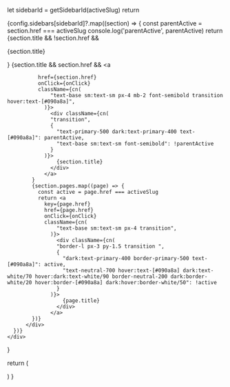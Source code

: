 
  let sidebarId = getSidebarId(activeSlug)
  return <div className="flex flex-col flex-grow gap-8">
      {config.sidebars[sidebarId]?.map((section) => {
        const parentActive = section.href === activeSlug
        console.log('parentActive', parentActive)
        return <div className="flex flex-col" key={sidebarId}>
            {section.title && !section.href &&
              <p className="text-base sm:text-sm font-semibold px-4 mb-2">
                {section.title}
              </p>
            }
            {section.title && section.href &&
              <a

              href={section.href}
              onClick={onClick}
              className={cn(
                  "text-base sm:text-sm px-4 mb-2 font-semibold transition hover:text-[#090a8a]",
                )}>
                  <div className={cn(
                  "transition",
                  {
                    "text-primary-500 dark:text-primary-400 text-[#090a8a]": parentActive,
                    "text-base sm:text-sm font-semibold": !parentActive
                  }
                )}>
                    {section.title}
                  </div>
                </a>
            }
            {section.pages.map((page) => {
              const active = page.href === activeSlug
              return <a
                key={page.href}
                href={page.href}
                onClick={onClick}
                className={cn(
                    "text-base sm:text-sm px-4 transition",
                  )}>
                    <div className={cn(
                    "border-l px-3 py-1.5 transition ",
                    {
                      "dark:text-primary-400 border-primary-500 text-[#090a8a]": active,
                      "text-neutral-700 hover:text-[#090a8a] dark:text-white/70 hover:dark:text-white/90 border-neutral-200 dark:border-white/20 hover:border-[#090a8a] dark:hover:border-white/50": !active
                    }
                  )}>
                      {page.title}
                    </div>
                  </a>
            })}
          </div>
      })}
    </div>

}

  return (
    <div className="z-10 hidden md:block fixed inset-0 w-0 md:w-64 pt-24">
      <div className="absolute w-full">
        <div className="h-6 bg-gradient-to-b from-white to-white/0 dark:from-neutral-900 dark:to-neutral-900/0" />
      </div>
      <div className="overflow-y-auto h-full pb-10 pt-[49px] hiddenScrollbar pl-4">
        <AppSidebarList activeSlug={activeSlug} />
      </div>
    </div>
  )
}

<AppSidebar activeSlug="/documentation" />
